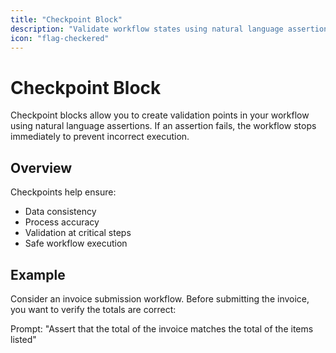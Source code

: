 ```yaml
---
title: "Checkpoint Block"
description: "Validate workflow states using natural language assertions"
icon: "flag-checkered"
---
```


# Checkpoint Block

Checkpoint blocks allow you to create validation points in your workflow using natural language assertions. If an assertion fails, the workflow stops immediately to prevent incorrect execution.

## Overview

Checkpoints help ensure:

- Data consistency
- Process accuracy
- Validation at critical steps
- Safe workflow execution

## Example

Consider an invoice submission workflow. Before submitting the invoice, you want to verify the totals are correct:

Prompt: "Assert that the total of the invoice matches the total of the items listed"
